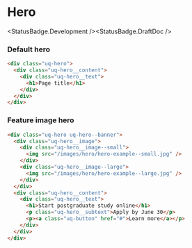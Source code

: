 
<Meta title="Components/Hero/All" />

# Hero

<StatusBadge.Development /><StatusBadge.DraftDoc />

### Default hero

<Canvas withSource="none" withToolbar>
  <Story id="components-hero--default-hero" height={505} />
</Canvas>

```html
<div class="uq-hero">  
  <div class="uq-hero__content">
    <div class="uq-hero__text">
      <h1>Page title</h1>
    </div>
  </div>
</div>
```

### Feature image hero

<Canvas withSource="none" withToolbar>
  <Story id="components-hero--feature-hero" height={505} />
</Canvas>

```html
<div class="uq-hero uq-hero--banner">  
  <div class="uq-hero__image">
    <div class="uq-hero__image--small">
      <img src="/images/hero/hero-example--small.jpg" />
    </div>
    <div class="uq-hero__image--large">
      <img src="/images/hero/hero-example--large.jpg" />
    </div>
  </div>
  <div class="uq-hero__content">
    <div class="uq-hero__text">
      <h1>Start postgraduate study online</h1>
      <p class="uq-hero__subtext">Apply by June 30</p>
      <p><a class="uq-button" href="#">Learn more</a></p>
    </div>
  </div>
</div>
```